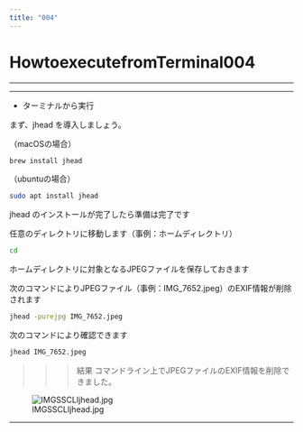 ```yaml
---
title: "004"
---
```


# HowtoexecutefromTerminal004

------------------------------------------------------------------------

------------------------------------------------------------------------

-   ターミナルから実行

まず、jhead を導入しましょう。

（macOSの場合）

``` bash
brew install jhead
```

（ubuntuの場合）

``` bash
sudo apt install jhead
```

jhead のインストールが完了したら準備は完了です

任意のディレクトリに移動します（事例：ホームディレクトリ）

``` bash
cd
```

ホームディレクトリに対象となるJPEGファイルを保存しておきます

次のコマンドによりJPEGファイル（事例：IMG_7652.jpeg）のEXIF情報が削除されます

``` bash
jhead -purejpg IMG_7652.jpeg
```

次のコマンドにより確認できます

``` bash
jhead IMG_7652.jpeg
```

> > > 結果 コマンドライン上でJPEGファイルのEXIF情報を削除できました。

![IMGSSCLIjhead.jpg](/assets/IMGSSCLIjhead.jpg)

------------------------------------------------------------------------